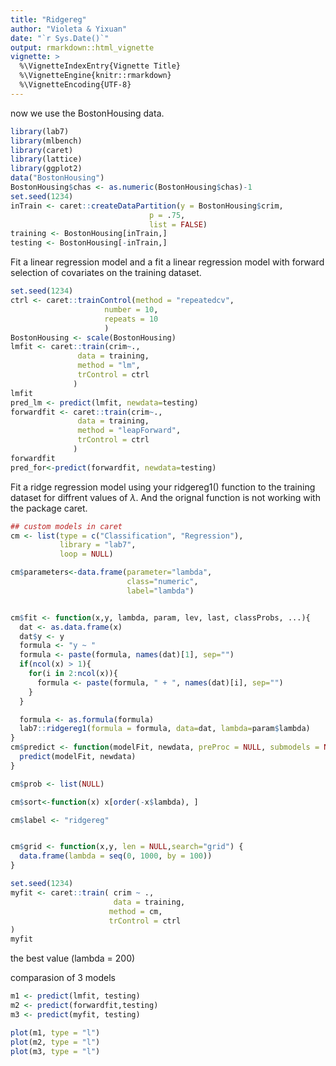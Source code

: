 ```yaml
---
title: "Ridgereg"
author: "Violeta & Yixuan"
date: "`r Sys.Date()`"
output: rmarkdown::html_vignette
vignette: >
  %\VignetteIndexEntry{Vignette Title}
  %\VignetteEngine{knitr::rmarkdown}
  %\VignetteEncoding{UTF-8}
---
```


now we use the BostonHousing data. 

```r
library(lab7)
library(mlbench)
library(caret)
library(lattice)
library(ggplot2)
data("BostonHousing")
BostonHousing$chas <- as.numeric(BostonHousing$chas)-1
set.seed(1234)
inTrain <- caret::createDataPartition(y = BostonHousing$crim,
                               p = .75,
                               list = FALSE)
training <- BostonHousing[inTrain,]
testing <- BostonHousing[-inTrain,]
```
  
Fit a linear regression model and a fit a linear regression model with forward selection of covariates on the training dataset.

```r
set.seed(1234)
ctrl <- caret::trainControl(method = "repeatedcv",
                     number = 10,
                     repeats = 10
                     )
BostonHousing <- scale(BostonHousing)
lmfit <- caret::train(crim~.,
               data = training,
               method = "lm",
               trControl = ctrl
              )
lmfit
pred_lm <- predict(lmfit, newdata=testing)
forwardfit <- caret::train(crim~.,
               data = training,
               method = "leapForward",
               trControl = ctrl
              )
forwardfit
pred_for<-predict(forwardfit, newdata=testing)
```
  
Fit a ridge regression model using your ridgereg1() function to the training dataset for diffrent values of $\lambda$. And the orignal function is not working with the package caret.
  
```r
## custom models in caret
cm <- list(type = c("Classification", "Regression"),
           library = "lab7",
           loop = NULL)

cm$parameters<-data.frame(parameter="lambda",
                          class="numeric",
                          label="lambda")


cm$fit <- function(x,y, lambda, param, lev, last, classProbs, ...){
  dat <- as.data.frame(x)
  dat$y <- y
  formula <- "y ~ "
  formula <- paste(formula, names(dat)[1], sep="")
  if(ncol(x) > 1){
    for(i in 2:ncol(x)){
      formula <- paste(formula, " + ", names(dat)[i], sep="")
    }
  }

  formula <- as.formula(formula)
  lab7::ridgereg1(formula = formula, data=dat, lambda=param$lambda)
}
cm$predict <- function(modelFit, newdata, preProc = NULL, submodels = NULL){
  predict(modelFit, newdata)
}

cm$prob <- list(NULL)

cm$sort<-function(x) x[order(-x$lambda), ]

cm$label <- "ridgereg"


cm$grid <- function(x,y, len = NULL,search="grid") {
  data.frame(lambda = seq(0, 1000, by = 100))
}

set.seed(1234)
myfit <- caret::train( crim ~ ., 
                       data = training,
                      method = cm,
                      trControl = ctrl
)
myfit
```

the best value (lambda = 200)

comparasion of 3 models
```r
m1 <- predict(lmfit, testing)
m2 <- predict(forwardfit,testing)
m3 <- predict(myfit, testing)

plot(m1, type = "l")
plot(m2, type = "l")
plot(m3, type = "l")


```

